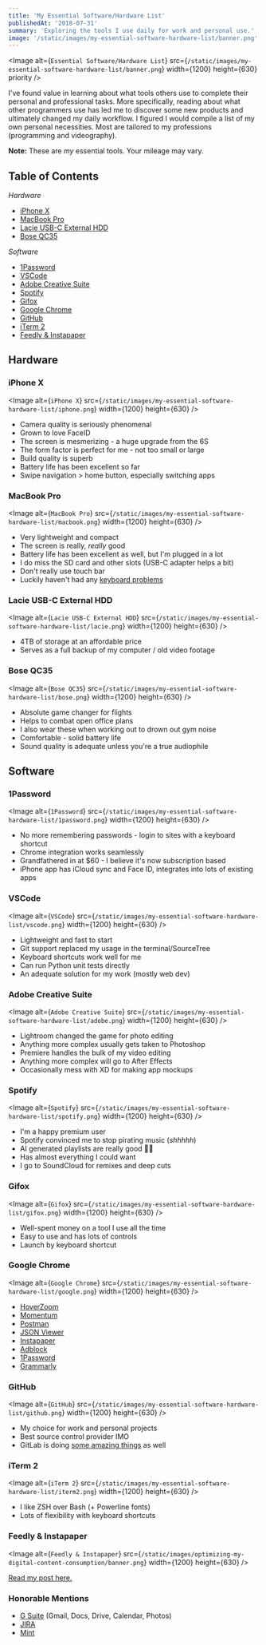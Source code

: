 ```yaml
---
title: 'My Essential Software/Hardware List'
publishedAt: '2018-07-31'
summary: 'Exploring the tools I use daily for work and personal use.'
image: '/static/images/my-essential-software-hardware-list/banner.png'
---
```


<Image
  alt={`Essential Software/Hardware List`}
  src={`/static/images/my-essential-software-hardware-list/banner.png`}
  width={1200}
  height={630}
  priority
/>

I've found value in learning about what tools others use to complete their personal and professional tasks. More specifically, reading about what other programmers use has led me to discover some new products and ultimately changed my daily workflow. I figured I would compile a list of my own personal necessities. Most are tailored to my professions (programming and videography).

**Note:** These are _my_ essential tools. Your mileage may vary.

## Table of Contents

_Hardware_

- [iPhone X](/blog/my-essential-software-hardware-list#iphone-x)
- [MacBook Pro](/blog/my-essential-software-hardware-list#macbook-pro)
- [Lacie USB-C External HDD](/blog/my-essential-software-hardware-list#lacie-usb-c-external-hdd)
- [Bose QC35](/blog/my-essential-software-hardware-list#bose-qc35)

_Software_

- [1Password](/blog/my-essential-software-hardware-list#1password)
- [VSCode](/blog/my-essential-software-hardware-list#vscode)
- [Adobe Creative Suite](/blog/my-essential-software-hardware-list#adobe-creative-suite)
- [Spotify](/blog/my-essential-software-hardware-list#spotify)
- [Gifox](/blog/my-essential-software-hardware-list#gifox)
- [Google Chrome](/blog/my-essential-software-hardware-list#google-chrome)
- [GitHub](/blog/my-essential-software-hardware-list#github)
- [iTerm 2](/blog/my-essential-software-hardware-list#iterm-2)
- [Feedly & Instapaper](/blog/my-essential-software-hardware-list#feedly-&-instapaper)

## Hardware

### iPhone X

<Image
  alt={`iPhone X`}
  src={`/static/images/my-essential-software-hardware-list/iphone.png`}
  width={1200}
  height={630}
/>

- Camera quality is seriously phenomenal
- Grown to love FaceID
- The screen is mesmerizing - a huge upgrade from the 6S
- The form factor is perfect for me - not too small or large
- Build quality is superb
- Battery life has been excellent so far
- Swipe navigation > home button, especially switching apps

### MacBook Pro

<Image
  alt={`MacBook Pro`}
  src={`/static/images/my-essential-software-hardware-list/macbook.png`}
  width={1200}
  height={630}
/>

- Very lightweight and compact
- The screen is really, _really_ good
- Battery life has been excellent as well, but I'm plugged in a lot
- I do miss the SD card and other slots (USB-C adapter helps a bit)
- Don't really use touch bar
- Luckily haven't had any [keyboard problems](https://www.forbes.com/sites/ewanspence/2018/06/23/apple-macbook-pro-butterfly-keyboard-broken-free-repair/)

### Lacie USB-C External HDD

<Image
  alt={`Lacie USB-C External HDD`}
  src={`/static/images/my-essential-software-hardware-list/lacie.png`}
  width={1200}
  height={630}
/>

- 4TB of storage at an affordable price
- Serves as a full backup of my computer / old video footage

### Bose QC35

<Image
  alt={`Bose QC35`}
  src={`/static/images/my-essential-software-hardware-list/bose.png`}
  width={1200}
  height={630}
/>

- Absolute game changer for flights
- Helps to combat open office plans
- I also wear these when working out to drown out gym noise
- Comfortable - solid battery life
- Sound quality is adequate unless you're a true audiophile

## Software

### 1Password

<Image
  alt={`1Password`}
  src={`/static/images/my-essential-software-hardware-list/1password.png`}
  width={1200}
  height={630}
/>

- No more remembering passwords - login to sites with a keyboard shortcut
- Chrome integration works seamlessly
- Grandfathered in at $60 - I believe it's now subscription based
- iPhone app has iCloud sync and Face ID, integrates into lots of existing apps

### VSCode

<Image
  alt={`VSCode`}
  src={`/static/images/my-essential-software-hardware-list/vscode.png`}
  width={1200}
  height={630}
/>

- Lightweight and fast to start
- Git support replaced my usage in the terminal/SourceTree
- Keyboard shortcuts work well for me
- Can run Python unit tests directly
- An adequate solution for my work (mostly web dev)

### Adobe Creative Suite

<Image
  alt={`Adobe Creative Suite`}
  src={`/static/images/my-essential-software-hardware-list/adobe.png`}
  width={1200}
  height={630}
/>

- Lightroom changed the game for photo editing
- Anything more complex usually gets taken to Photoshop
- Premiere handles the bulk of my video editing
- Anything more complex will go to After Effects
- Occasionally mess with XD for making app mockups

### Spotify

<Image
  alt={`Spotify`}
  src={`/static/images/my-essential-software-hardware-list/spotify.png`}
  width={1200}
  height={630}
/>

- I'm a happy premium user
- Spotify convinced me to stop pirating music (_shhhhh_)
- AI generated playlists are really good 👍🏼
- Has almost everything I could want
- I go to SoundCloud for remixes and deep cuts

### Gifox

<Image
  alt={`Gifox`}
  src={`/static/images/my-essential-software-hardware-list/gifox.png`}
  width={1200}
  height={630}
/>

- Well-spent money on a tool I use all the time
- Easy to use and has lots of controls
- Launch by keyboard shortcut

### Google Chrome

<Image
  alt={`Google Chrome`}
  src={`/static/images/my-essential-software-hardware-list/google.png`}
  width={1200}
  height={630}
/>

- [HoverZoom](https://chrome.google.com/webstore/detail/hover-zoom%20/pccckmaobkjjboncdfnnofkonhgpceea?hl=en)
- [Momentum](https://chrome.google.com/webstore/detail/momentum/laookkfknpbbblfpciffpaejjkokdgca?hl=en)
- [Postman](https://www.getpostman.com/)
- [JSON Viewer](https://chrome.google.com/webstore/detail/json-viewer/gbmdgpbipfallnflgajpaliibnhdgobh?hl=en-US)
- [Instapaper](https://chrome.google.com/webstore/detail/instapaper/ldjkgaaoikpmhmkelcgkgacicjfbofhh?hl=en)
- [Adblock](https://chrome.google.com/webstore/detail/adblock/gighmmpiobklfepjocnamgkkbiglidom)
- [1Password](https://chrome.google.com/webstore/detail/1password-extension-deskt/aomjjhallfgjeglblehebfpbcfeobpgk?hl=en)
- [Grammarly](https://grammarly.com/)

### GitHub

<Image
  alt={`GitHub`}
  src={`/static/images/my-essential-software-hardware-list/github.png`}
  width={1200}
  height={630}
/>

- My choice for work and personal projects
- Best source control provider IMO
- GitLab is doing [some amazing things](https://about.gitlab.com/auto-devops/) as well

### iTerm 2

<Image
  alt={`iTerm 2`}
  src={`/static/images/my-essential-software-hardware-list/iterm2.png`}
  width={1200}
  height={630}
/>

- I like ZSH over Bash (+ Powerline fonts)
- Lots of flexibility with keyboard shortcuts

### Feedly & Instapaper

<Image
  alt={`Feedly & Instapaper`}
  src={`/static/images/optimizing-my-digital-content-consumption/banner.png`}
  width={1200}
  height={630}
/>

[Read my post here.](/blog/optimizing-my-digital-content-consumption)

### Honorable Mentions

- [G Suite](https://gsuite.google.com/) (Gmail, Docs, Drive, Calendar, Photos)
- [JIRA](https://www.atlassian.com/software/jira)
- [Mint](https://www.mint.com/)
